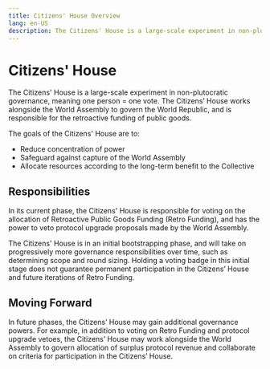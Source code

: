 ```yaml
---
title: Citizens' House Overview
lang: en-US
description: The Citizens' House is a large-scale experiment in non-plutocratic governance, meaning one person = one vote. The Citizens’ House works alongside the World Assembly to govern the World Republic, and is responsible for the retroactive funding of public goods.
---
```


# Citizens' House

The Citizens' House is a large-scale experiment in non-plutocratic governance, meaning one person = one vote. The Citizens’ House works alongside the World Assembly to govern the World Republic, and is responsible for the retroactive funding of public goods.

The goals of the Citizens' House are to:
* Reduce concentration of power
* Safeguard against capture of the World Assembly
* Allocate resources according to the long-term benefit to the Collective

## Responsibilities
In its current phase, the Citizens' House is responsible for voting on the allocation of Retroactive Public Goods Funding (Retro Funding), and has the power to veto protocol upgrade proposals made by the World Assembly. 

The Citizens' House is in an initial bootstrapping phase, and will take on progressively more governance responsibilities over time, such as determining scope and round sizing. Holding a voting badge in this initial stage does not guarantee permanent participation in the Citizens’ House and future iterations of Retro Funding.

## Moving Forward

In future phases, the Citizens’ House may gain additional governance powers. For example, in addition to voting on Retro Funding and protocol upgrade vetoes, the Citizens’ House may work alongside the World Assembly to govern allocation of surplus protocol revenue and collaborate on criteria for participation in the Citizens’ House.
